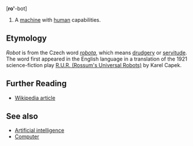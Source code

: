 [<b>ro'</b>-bot]

# A [[machine]] with [[human]] capabilities.

==Etymology==

''Robot'' is from the Czech word ''[[robota]]'', which means [[drudgery]] or [[servitude]].  The word first appeared in the English language in a translation of the 1921 science-fiction play [[W:R.U.R. (Rossum's Universal Robots)|R.U.R. (Rossum's Universal Robots)]] by Karel Capek.

==Further Reading==
* [[w:robot|Wikipedia article]]

==See also==
* [[Artificial intelligence]]
* [[Computer]]